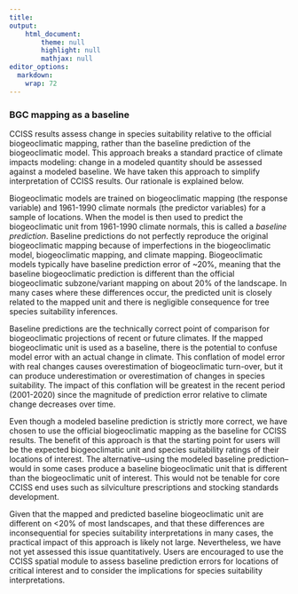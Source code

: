 ```yaml
---
title: 
output: 
    html_document:
        theme: null
        highlight: null
        mathjax: null
editor_options: 
  markdown: 
    wrap: 72
---
```


### BGC mapping as a baseline

CCISS results assess change in species suitability relative to the official biogeoclimatic mapping, rather than the baseline prediction of the biogeoclimatic model. This approach breaks a standard practice of climate impacts modeling: change in a modeled quantity should be assessed against a modeled baseline. We have taken this approach to simplify interpretation of CCISS results. Our rationale is explained below. 

Biogeoclimatic models are trained on biogeoclimatic mapping (the response variable) and 1961-1990 climate normals (the predictor variables) for a sample of locations. When the model is then used to predict the biogeoclimatic unit from 1961-1990 climate normals, this is called a *baseline prediction*. Baseline predictions do not perfectly reproduce the original biogeoclimatic mapping because of imperfections in the biogeoclimatic model, biogeoclimatic mapping, and climate mapping. Biogeoclimatic models typically have baseline prediction error of ~20%, meaning that the baseline biogeoclimatic prediction is different than the official biogeoclimatic subzone/variant mapping on about 20% of the landscape. In many cases where these differences occur, the predicted unit is closely related to the mapped unit and there is negligible consequence for tree species suitability inferences. 

Baseline predictions are the technically correct point of comparison for biogeoclimatic projections of recent or future climates. If the mapped biogeoclimatic unit is used as a baseline, there is the potential to confuse model error with an actual change in climate. This conflation of model error with real changes causes overestimation of biogeoclimatic turn-over, but it can produce underestimation or overestimation of changes in species suitability. The impact of this conflation will be greatest in the recent period (2001-2020) since the magnitude of prediction error relative to climate change decreases over time. 

Even though a modeled baseline prediction is strictly more correct, we have chosen to use the official biogeoclimatic mapping as the baseline for CCISS results. The benefit of this approach is that the starting point for users will be the expected biogeoclimatic unit and species suitability ratings of their locations of interest. The alternative--using the modeled baseline prediction--would in some cases produce a baseline biogeoclimatic unit that is different than the biogeoclimatic unit of interest. This would not be tenable for core CCISS end uses such as silviculture prescriptions and stocking standards development. 

Given that the mapped and predicted baseline biogeoclimatic unit are different on <20% of most landscapes, and that these differences are inconsequential for species suitability interpretations in many cases, the practical impact of this approach is likely not large. Nevertheless, we have not yet assessed this issue quantitatively. Users are encouraged to use the CCISS spatial module to assess baseline prediction errors for locations of critical interest and to consider the implications for species suitability interpretations. 

